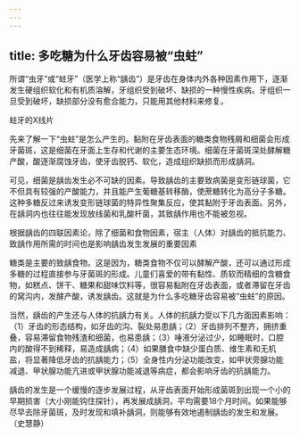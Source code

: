 ```yaml
---
---
---
```

title: 多吃糖为什么牙齿容易被“虫蛀”
---




所谓“虫牙”或“蛀牙”（医学上称“龋齿”）是牙齿在身体内外各种因素作用下，逐渐发生硬组织软化和有机质溶解，牙组织受到破坏、缺损的一种慢性疾病。牙组织一旦受到破坏，缺损部分没有愈合能力，只能用其他材料来修复。

蛀牙的X线片



先来了解一下“虫蛀”是怎么产生的。黏附在牙齿表面的糖类食物残屑和细菌会形成牙菌斑，这是细菌在牙面上生存和代谢的主要生态环境。细菌在牙菌斑深处酵解糖产酸，酸逐渐腐蚀牙齿，使牙齿脱钙、软化，造成组织缺损而形成龋洞。

可见，细菌是龋齿发生必不可缺的因素。导致龋齿的主要致病菌是变形链球菌，它不但具有较强的产酸能力，并且能产生葡糖基转移酶，使蔗糖转化为高分子多糖。这种多糖反过来诱发变形链球菌的特异性聚集反应，使其黏附于牙齿表面。另外，在龋洞内也往往能发现放线菌和乳酸杆菌，其致龋作用也不能被忽视。

根据龋齿的四联因素论，除了细菌和食物因素，宿主（人体）对龋齿的抵抗能力、致龋作用所需的时间也是影响龋齿发生发展的重要因素



糖类是主要的致龋食物。这是因为，糖类食物不仅可以酵解产酸，还可以通过形成多糖的过程直接参与牙菌斑的形成。儿童们喜爱的带有黏性、质软而精细的含糖食物，如糕点、饼干、糖果和甜味饮料等，很容易黏附在牙齿表面，或者滞留在牙齿的窝沟内，发酵产酸，诱发龋齿。这就是为什么多吃糖牙齿容易被“虫蛀”的原因。

当然，龋齿的产生还与人体的抗龋力有关。人体的抗龋力受以下几方面因素影响：（1）牙齿的形态结构，如牙齿的沟、裂处易患龋；（2）牙齿排列不整齐，拥挤重叠，容易滞留食物残渣和细菌，也易患龋；（3）唾液分泌过少，如睡眠时，口腔内的酸得不到稀释，易造成龋病；（4）如果膳食中缺少蛋白质、维生素和无机盐，将显著降低牙齿的抗龋能力；（5）全身性内分泌功能改变，如甲状旁腺功能减退、甲状腺功能亢进或甲状腺功能减退等病症，都会影响牙齿的抗龋能力。

龋齿的发生是一个缓慢的逐步发展过程，从牙齿表面开始形成菌斑到出现一个小的早期损害（大小刚能钩住探针），再发展成龋洞，平均需要18个月时间。如果能够尽早去除牙菌斑，及时发现和填补龋洞，则能够有效地遏制龋齿的发生和发展。（史慧静）